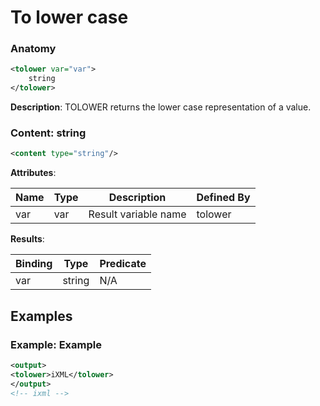 # To lower case

### Anatomy

```xml
<tolower var="var">
    string
</tolower>
```

 **Description**:
 TOLOWER returns the lower case representation of a value.

### Content: string

```xml
<content type="string"/>
```

**Attributes**:

| Name | Type | Description | Defined By |
| ---- | ---- | ----------- | ---------- |
| var | var | Result variable name | tolower |


**Results**:

| Binding | Type | Predicate |
| ------- | ---- | --------- |
| var | string | N/A |


## Examples

### Example: Example

```xml
<output>
<tolower>iXML</tolower>
</output>
<!-- ixml -->
```

